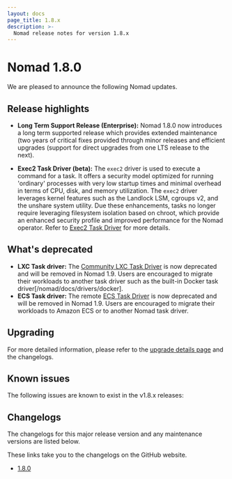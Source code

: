 ```yaml
---
layout: docs
page_title: 1.8.x
description: >-
  Nomad release notes for version 1.8.x
---
```


# Nomad 1.8.0

We are pleased to announce the following Nomad updates.

## Release highlights

- **Long Term Support Release (Enterprise):** Nomad 1.8.0 now introduces a long term supported release which provides extended maintenance (two years of critical fixes provided through minor releases and efficient upgrades (support for direct upgrades from one LTS release to the next). 

- **Exec2 Task Driver (beta):** The `exec2` driver is used to execute a command for a task. It offers a security model optimized for running 'ordinary' processes with very low startup times and minimal overhead in terms of CPU, disk, and memory utilization. The `exec2` driver leverages kernel features such as the Landlock LSM, cgroups v2, and the unshare system utility. Due these enhancements, tasks no longer require leveraging filesystem isolation based on chroot, which provide an enhanced security profile and improved performance for the Nomad operator. Refer to [Exec2 Task Driver](/nomad/plugins/v1.8.x/drivers/exec2) for more details. 



## What's deprecated

- **LXC Task driver:** The [Community LXC Task Driver](/nomad/plugins/drivers/community/lxc) is now deprecated and will be removed in Nomad 1.9. Users are encouraged to migrate their workloads to another task driver such as the built-in Docker task driver[/nomad/docs/drivers/docker]. 
- **ECS Task driver:** The remote [ECS Task Driver](https://developer.hashicorp.com/nomad/plugins/drivers/remote/ecs) is now deprecated and will be removed in Nomad 1.9. Users are encouraged to migrate their workloads to Amazon ECS or to another Nomad task driver. 

## Upgrading

For more detailed information, please refer to the [upgrade details page](/nomad/docs/upgrade/upgrade-specific) and the changelogs.

## Known issues

The following issues are known to exist in the v1.8.x releases:

## Changelogs

The changelogs for this major release version and any maintenance versions are listed below.

<Note> These links take you to the changelogs on the GitHub website. </Note>

- [1.8.0](https://github.com/hashicorp/nomad/releases/tag/v1.8.0)
